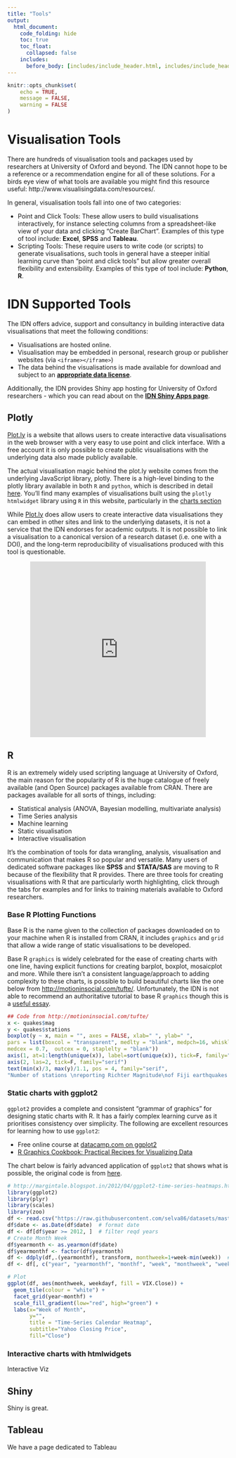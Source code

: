 ```yaml
---
title: "Tools"
output:
  html_document:
    code_folding: hide
    toc: true
    toc_float:
      collapsed: false
    includes:
      before_body: [includes/include_header.html, includes/include_header_navpage.html]
---
```


```r
knitr::opts_chunk$set(
	echo = TRUE,
	message = FALSE,
	warning = FALSE
)
```

# Visualisation Tools

There are hundreds of visualisation tools and packages used by researchers at University of Oxford and beyond. The IDN cannot hope to be a reference or a recommendation engine for all of these solutions. For a birds eye view of what tools are available you might find this resource useful: http://www.visualisingdata.com/resources/.

In general, visualisation tools fall into one of two categories:

- Point and Click Tools: These allow users to build visualisations interactively, for instance selecting columns from a spreadsheet-like view of your data and clicking "Create BarChart". Examples of this type of tool include: **Excel**, **SPSS** and **Tableau**.
- Scripting Tools: These require users to write code (or scripts) to generate visualisations, such tools in general have a steeper initial learning curve than "point and click tools" but allow greater overall flexibility  and extensibility. Examples of this type of tool include: **Python**, **R**.

# IDN Supported Tools

The IDN offers advice, support and consultancy in building interactive data visualisations that meet the following conditions:

- Visualisations are hosted online.
- Visualisation may be embedded in personal, research group or publisher websites (via `<iframe></iframe>`)
- The data behind the visualisations is made available for download and subject to an [**appropriate data license**](http://www.dcc.ac.uk/resources/how-guides/license-research-data). 

Additionally, the IDN provides Shiny app hosting for University of Oxford researchers - which you can read about on the [**IDN Shiny Apps page**](https://idn.web.ox.ac.uk/idn-shinyappsio).

## Plotly {#tools-plotly}

[Plot.ly](plot.ly) is a website that allows users to create interactive data visualisations in the web browser with a very easy to use point and click interface. With a free account it is only possible to create public visualisations with the underlying data also made publicly available.

The actual visualisation magic behind the plot.ly website comes from the underlying JavaScript library, plotly. There is a high-level binding to the plotly library available in both `R` and `python`, which is described in detail [here](https://plot.ly/api/). You'll find many examples of visualisations built using the `plotly` `htmlwidget` library using `R` in this website, particularly in the [charts section](charts.html)

While [Plot.ly](plot.ly) does allow users to create interactive data visualisations they can embed in other sites and link to the underlying datasets, it is not a service that the IDN endorses for academic outputs. It is not possible to link a visualisation to a canonical version of a research dataset (i.e. one with a DOI), and the long-term reproducibility of visualisations produced with this tool is questionable.

<!--html_preserve-->
<center>
<iframe width="400" height="400" frameborder="0" scrolling="no" src="http://plot.ly/~martinjhnhadley/243.embed?link=false"></iframe>
</center>
<!--/html_preserve-->

## R {#tools-r .tabset}

R is an extremely widely used scripting language at University of Oxford, the main reason for the popularity of R is the huge catalogue of freely available (and Open Source) packages available from CRAN. There are packages available for all sorts of things, including:

- Statistical analysis (ANOVA, Bayesian modelling, multivariate analysis)
- Time Series analysis
- Machine learning
- Static visualisation
- Interactive visualisation

It's the combination of tools for data wrangling, analysis, visualisation and communication that makes R so popular and versatile. Many users of dedicated software packages like **SPSS** and **STATA/SAS** are moving to R because of the flexibility that R provides. There are three tools for creating visualisations with R that are particularly worth highlighting, click through the tabs for examples and for links to training materials available to Oxford researchers.

### Base R Plotting Functions

Base R is the name given to the collection of packages downloaded on to your machine when R is installed from CRAN, it includes `graphics` and `grid` that allow a wide range of static visualisations to be developed.

Base R `graphics` is widely celebrated for the ease of creating charts with one line, having explicit functions for creating barplot, boxplot, mosaicplot and more. While there isn't a consistent language/approach to adding complexity to these charts, is possible to build beautiful charts like the one below from [http://motioninsocial.com/tufte/](http://motioninsocial.com/tufte/). Unfortunately, the IDN is not able to recommend an authoritative tutorial to base R `graphics` though this is a [useful essay](https://flowingdata.com/2016/03/22/comparing-ggplot2-and-r-base-graphics/).


```r
## Code from http://motioninsocial.com/tufte/
x <- quakes$mag
y <- quakes$stations
boxplot(y ~ x, main = "", axes = FALSE, xlab=" ", ylab=" ",
pars = list(boxcol = "transparent", medlty = "blank", medpch=16, whisklty = c(1, 1),
medcex = 0.7,  outcex = 0, staplelty = "blank"))
axis(1, at=1:length(unique(x)), label=sort(unique(x)), tick=F, family="serif")
axis(2, las=2, tick=F, family="serif")
text(min(x)/3, max(y)/1.1, pos = 4, family="serif",
"Number of stations \nreporting Richter Magnitude\nof Fiji earthquakes (n=1000)")
```


### Static charts with ggplot2

`ggplot2` provides a complete and consistent "grammar of graphics" for designing static charts with R. It has a fairly complex learning curve as it prioritises consistency over simplicity. The following are excellent resources for learning how to use `ggplot2`:

- Free online course at [datacamp.com on ggplot2](https://www.datacamp.com/courses/data-visualization-with-ggplot2-1)
- [R Graphics Cookbook: Practical Recipes for Visualizing Data](https://www.amazon.com/dp/1449316956/ref=cm_sw_su_dp?tag=ggplot2-20)

The chart below is fairly advanced application of `ggplot2` that shows what is possible, the original code is from [here](http://margintale.blogspot.in/2012/04/ggplot2-time-series-heatmaps.html).

```r
# http://margintale.blogspot.in/2012/04/ggplot2-time-series-heatmaps.html
library(ggplot2)
library(plyr)
library(scales)
library(zoo)
df <- read.csv("https://raw.githubusercontent.com/selva86/datasets/master/yahoo.csv")
df$date <- as.Date(df$date)  # format date
df <- df[df$year >= 2012, ]  # filter reqd years
# Create Month Week
df$yearmonth <- as.yearmon(df$date)
df$yearmonthf <- factor(df$yearmonth)
df <- ddply(df,.(yearmonthf), transform, monthweek=1+week-min(week))  # compute week number of month
df <- df[, c("year", "yearmonthf", "monthf", "week", "monthweek", "weekdayf", "VIX.Close")]

# Plot
ggplot(df, aes(monthweek, weekdayf, fill = VIX.Close)) + 
  geom_tile(colour = "white") + 
  facet_grid(year~monthf) + 
  scale_fill_gradient(low="red", high="green") +
  labs(x="Week of Month",
       y="",
       title = "Time-Series Calendar Heatmap", 
       subtitle="Yahoo Closing Price", 
       fill="Close")

```

### Interactive charts with htmlwidgets

Interactive Viz

## Shiny {#tools-shiny}

Shiny is great.

## Tableau {#tools-tableau}

We have a page dedicated to Tableau